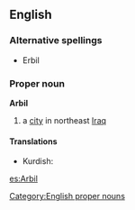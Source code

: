 ==English==
{{wikipedia}}

===Alternative spellings===
*Erbil

===Proper noun===
'''Arbil'''

# a [[city]] in northeast [[Iraq]]

====Translations====
{{top}}
{{mid}}
*Kurdish: {{KUchar|[[هه‌ولێر]]}}
{{bottom}}

[[Category:English proper nouns]]

[[es:Arbil]]